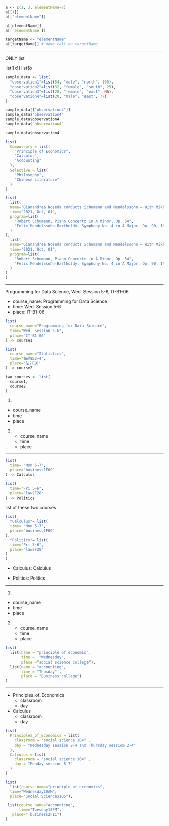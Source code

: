 
```r
a <- c(1, 3, elementName=7)
a[[1]]
a[["elementName"]]
```

```r
a[[elementName]] 
a[[`elementName`]]
```

```r
targetName <- "elementName"
a[[targetName]] # name call on targetName
```

***

ONLY list 

list[[x]]
list$x

```r
sample_data <- list(
  "observation1"=list(54, "male", "north", 100), 
  "observation2"=list(32, "female", "south", 25), 
  "observation3"=list(28, "female", "east", NA), 
  "observation4"=list(20, "male", "east", 77)
)
```

```r
sample_data[["observation4"]]
sample_data$"observation4"
sample_data$observation4
sample_data$`observation4`
```

```r
sample_data$observation4
```

```r
list(
  Compulsory = list(
    "Principle of Economics",
    "Calculus",
    "Accounting"
  ),
  Selective = list(
    "Philosophy",
    "Chinese Literature"
  )
)

```

```r
list(
  list(
  name="Gianandrea Noseda conducts Schumann and Mendelssohn — With Mikhail Pletnev",
  time="2021, Oct, 01",
  program=list(
    "Robert Schumann, Piano Concerto in A Minor, Op. 54",
    "Felix Mendelssohn-Bartholdy, Symphony No. 4 in A Major, Op. 90, Italian"
  )
), 
  list(
  name="Gianandrea Noseda conducts Schumann and Mendelssohn — With Mikhail Pletnev",
  time="2021, Oct, 01",
  program=list(
    "Robert Schumann, Piano Concerto in A Minor, Op. 54",
    "Felix Mendelssohn-Bartholdy, Symphony No. 4 in A Major, Op. 90, Italian"
  )
)
)
```

***

Programming for Data Science, Wed. Session 5-6, IT-B1-06

* course_name: Programming for Data Science
* time: Wed. Session 5-6
* place: IT-B1-06

```r
list(
  course_name="Programming for Data Science",
  time="Wed. Session 5-6",
  place="IT-B1-06"
) -> course1
```

```r
list(
  course_name="Statistics",
  time="每週四2~4",
  place="法2F16"
) -> course2
```


```r
two_courses <- list(
  course1,
  course2
)
```


1. 
  * course_name
  * time
  * place
2.
  * course_name
  * time
  * place
  
***

```r
list(
  time= "Mon 5~7",
  place="business1F09"
) -> Calculus

list(
  time="Fri 5~6",
  place="law2F28"
) -> Politics
```

list of these two courses
```r
list(
  "Calculus"= list(
  time= "Mon 5~7",
  place="business1F09"
),
  "Politics"= list(
  time="Fri 5~6",
  place="law2F28"
)
)
```

 * Calculus: Calculus
 
 * Politics: Politics

***

1. 
  * course_name
  * time
  * place
2.
  * course_name
  * time
  * place

```r
list(
  list(name = "principle of economic",
       time =  "Wednesday",
       place ="social science college"), 
  list(name = "accounting",
       time = "Thusday" ,
       place = "Business college") 
)
```

***

 * Principles_of_Economics
   * classroom
   * day
   
 * Calculus
   * classroom
   * day

```r
list(
  Principles_of_Economics = list(
    classroom = "social science 104" , 
    day = "Wednesday session 2-4 and Thursday sessiom 2-4"
  ),
  Calculus = list(
    classroom = "social science 104" , 
    day = "Monday session 5-7"
  )
)
```

```r
list(
  list(course_name="principle of economics",
  time="Wednesday10AM",
  place="Social Sciences105"),

 list(course_name="accounting",
      time="Tuesday13PM",
   place=" business2F11")
)

```

```r

```

